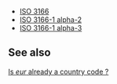 *[[ISO 3166]]
*[[ISO 3166-1 alpha-2]]
*[[ISO 3166-1 alpha-3]]

==See also==

[http://www.niso.org/standards/resources/3166.html#euro Is ''eur'' already a country code ?]